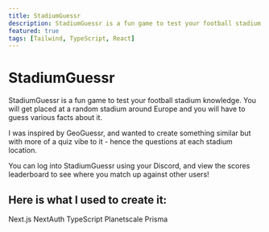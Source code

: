 ```yaml
---
title: StadiumGuessr
description: StadiumGuessr is a fun game to test your football stadium knowledge.
featured: true
tags: [Tailwind, TypeScript, React]
---
```


# StadiumGuessr

StadiumGuessr is a fun game to test your football stadium knowledge. You will get placed at a random stadium around Europe and you will have to guess various facts about it.

I was inspired by GeoGuessr, and wanted to create something similar but with more of a quiz vibe to it - hence the questions at each stadium location.

You can log into StadiumGuessr using your Discord, and view the scores leaderboard to see where you match up against other users!

## Here is what I used to create it:

Next.js
NextAuth
TypeScript
Planetscale
Prisma
